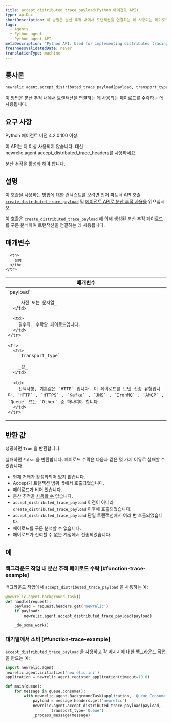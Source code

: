 ```yaml
---
title: accept_distributed_trace_payload(Python 에이전트 API)
type: apiDoc
shortDescription: 이 방법은 분산 추적 내에서 트랜잭션을 연결하는 데 사용되는 페이로드를 수락하는 데 사용됩니다.
tags:
  - Agents
  - Python agent
  - Python agent API
metaDescription: 'Python API: Used for implementing distributed tracing.'
freshnessValidatedDate: never
translationType: machine
---
```


## 통사론

```py
newrelic.agent.accept_distributed_trace_payload(payload, transport_type='HTTP')
```

이 방법은 분산 추적 내에서 트랜잭션을 연결하는 데 사용되는 페이로드를 수락하는 데 사용됩니다.

## 요구 사항

Python 에이전트 버전 4.2.0.100 이상.

<Callout variant="caution">
  이 API는 더 이상 사용되지 않습니다. 대신 newrelic.agent.accept_distributed_trace_headers를 사용하세요.
</Callout>

분산 추적을 [활성화](/docs/enable-distributed-tracing#python) 해야 합니다.

## 설명

이 호출을 사용하는 방법에 대한 컨텍스트를 보려면 먼저 파트너 API 호출 [`create_distributed_trace_payload`](/docs/agents/python-agent/python-agent-api/create_distributed_trace_payload) 및 [에이전트 API로 분산 추적 사용을](/docs/enable-distributed-tracing#agent-apis) 읽으십시오.

이 호출은 [`create_distributed_trace_payload`](/docs/agents/python-agent/python-agent-api/create_distributed_trace_payload) 에 의해 생성된 분산 추적 페이로드를 구문 분석하여 트랜잭션을 연결하는 데 사용됩니다.

## 매개변수

<table>
  <thead>
    <tr>
      <th width="25%">
        매개변수
      </th>

      <th>
        설명
      </th>
    </tr>
  </thead>

  <tbody>
    <tr>
      <td>
        `payload`

        _사전 또는 문자열_
      </td>

      <td>
        필수의. 수락할 페이로드입니다.
      </td>
    </tr>

    <tr>
      <td>
        `transport_type`

        _끈_
      </td>

      <td>
        선택사항, 기본값은 `HTTP` 입니다. 이 페이로드를 보낸 전송 유형입니다. `HTTP` , `HTTPS` , `Kafka` , `JMS` , `IronMQ` , `AMQP` , `Queue` 또는 `Other` 중 하나여야 합니다.
      </td>
    </tr>
  </tbody>
</table>

## 반환 값

성공하면 `True` 을 반환합니다.

실패하면 `False` 을 반환합니다. 페이로드 수락은 다음과 같은 몇 가지 이유로 실패할 수 있습니다.

* 현재 거래가 활성화되어 있지 않습니다.
* Accept가 트랜잭션 범위 밖에서 호출되었습니다.
* 페이로드가 비어 있습니다.
* 분산 추적을 [사용할 수](/docs/enable-distributed-tracing) 없습니다.
* `accept_distributed_trace_payload` 이전이 아니라 `create_distributed_trace_payload` 이후에 호출되었습니다.
* `accept_distributed_trace_payload` 단일 트랜잭션에서 여러 번 호출되었습니다.
* 페이로드를 구문 분석할 수 없습니다.
* 페이로드가 신뢰할 수 없는 계정에서 전송되었습니다.

## 예

### 백그라운드 작업 내 분산 추적 페이로드 수락 [#function-trace-example]

백그라운드 작업에서 `accept_distributed_trace_payload` 을 사용하는 예:

```py
@newrelic.agent.background_task()
def handle(request):
    payload = request.headers.get('newrelic')
    if payload:
        newrelic.agent.accept_distributed_trace_payload(payload)

    _do_some_work()
```

### 대기열에서 소비 [#function-trace-example]

`accept_distributed_trace_payload` 을 사용하고 각 메시지에 대한 [백그라운드 작업](/docs/agents/python-agent/supported-features/python-background-tasks) 을 만드는 예:

```py
import newrelic.agent
newrelic.agent.initialize('newrelic.ini')
application = newrelic.agent.register_application(timeout=10.0)

def main(queue):
    for message in queue.consume():
        with newrelic.agent.BackgroundTask(application, 'Queue Consume'):
            payload = message.headers.get('newrelic')
            newrelic.agent.accept_distributed_trace_payload(payload,
                    transport_type='Queue')
            _process_message(message)
```
